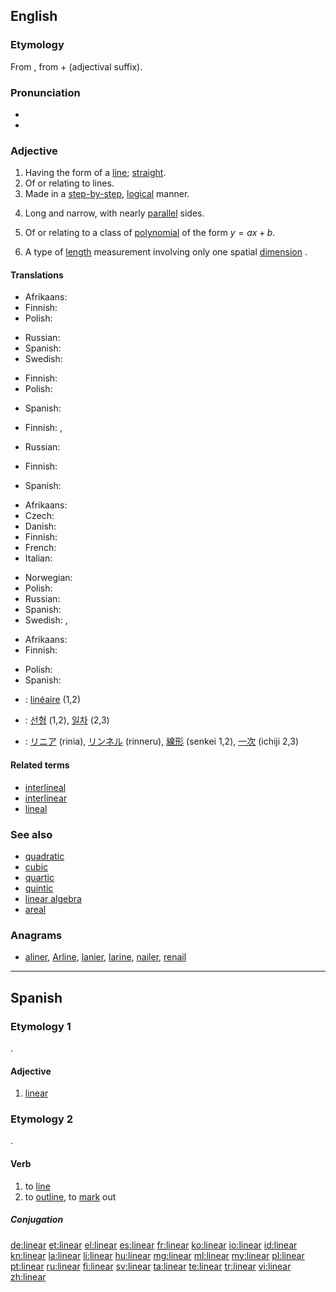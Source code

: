 {{also|Linear|LINEAR|lineär}}
==English==
{{wikipedia}}

===Etymology===
From {{etyl|la|en}}<!--Classical Latin?--> {{term|linearis|lang=la}}, from {{term|linea||line|lang=la}} + {{term|-aris|lang=la}} (adjectival suffix).

===Pronunciation===
* {{IPA|/ˈlɪ.niː.ə/|/ˈlɪ.niː.ɚ/}}
* {{audio|En-us-linear.ogg|Audio (US)}}

===Adjective===
{{en-adj}}

# Having the form of a [[line]]; [[straight]].
# Of or relating to lines.
# Made in a [[step-by-step]], [[logical]] manner.
# {{botany|of leaves}} Long and narrow, with nearly [[parallel]] sides.
# {{mathematics}} Of or relating to a class of [[polynomial]] of the form <math> y = ax + b </math>.
# {{physics}} A type of [[length]] measurement involving only one spatial [[dimension]] {{qualifier|as opposed to area or volume}}.

====Translations====
{{trans-top|having the form of a line}}
* Afrikaans: {{t-|af|lineêr}}
* Finnish: {{t-|fi|suoraviivainen}}
* Polish: {{t-|pl|liniowy|m}}
{{trans-mid}}
* Russian: {{t+|ru|линейный|tr=linéjnyj|sc=Cyrl}}
* Spanish: {{t-|es|lineal}}
* Swedish: {{t+|sv|linjär}}
{{trans-bottom}}

{{trans-top|of or relating to lines}}
* Finnish: {{t-|fi|suoraviivainen}}
* Polish: {{t-|pl|liniowy|m}}
{{trans-mid}}
* Spanish: {{t-|es|lineal}}
{{trans-bottom}}

{{trans-top|made in a step-by-step manner}}
* Finnish: {{t-|fi|suoraviivainen}}, {{t-|fi|johdonmukainen}}
{{trans-mid}}
* Russian: {{t-|ru|последовательный|tr=poslédovatel'nyj}}
{{trans-bottom}}

{{trans-top|botany, of leaves: long and narrow}}
* Finnish: {{t-|fi|tasasoukka}}
{{trans-mid}}
* Spanish: {{t-|es|lineal}}
{{trans-bottom}}

{{trans-top|in mathematics, of first-degree polynomial}}
* Afrikaans: {{t-|af|lineêr}}
* Czech: {{t-|cs|lineární|m}}
* Danish: {{t-|da|lineær}}
* Finnish: {{t-|fi|lineaarinen}}
* French: {{t+|fr|linéaire}}
* Italian: {{t+|it|lineare|m|f}}
{{trans-mid}}
* Norwegian: {{t-|no|lineær}}
* Polish: {{t-|pl|liniowy|m}}
* Russian: {{t+|ru|линейный}}
* Spanish: {{t-|es|lineal}}
* Swedish: {{t+|sv|linjär}}, {{t+|sv|lineär}}
{{trans-bottom}}

{{trans-top|physics: involving only one dimension}}
* Afrikaans: {{t-|af|lineêr}}
* Finnish: {{t-|fi|lineaarinen}}
{{trans-mid}}
* Polish: {{t-|pl|liniowy|m}}
* Spanish: {{t-|es|unidimensional}}
{{trans-bottom}}

{{checktrans-top}}
* {{ttbc|fr}}: [[linéaire]] (1,2)
* {{ttbc|ko}}: [[선형]] (1,2), [[일차]] (2,3)
{{trans-mid}}
* {{ttbc|ja}}: [[リニア]] (rinia), [[リンネル]] (rinneru), [[線形]] (senkei 1,2), [[一次]] (ichiji 2,3)
{{trans-bottom}}

====Related terms====
* [[interlineal]]
* [[interlinear]]
* [[lineal]]

===See also===
* [[quadratic]]
* [[cubic]]
* [[quartic]]
* [[quintic]]
* [[linear algebra]]
* [[areal]]

===Anagrams===
* [[aliner#English|aliner]], [[Arline#English|Arline]], [[lanier#English|lanier]], [[larine#English|larine]], [[nailer#English|nailer]], [[renail#English|renail]]

----

==Spanish==

===Etymology 1===
{{etyl|la|es}} {{term|linearis|lineāris|lang=la}}.

====Adjective====
{{es-adj|pl=lineares}}

# {{botany|lang=es}} [[#English|linear]]

===Etymology 2===
{{etyl|la|es}} {{term|lineare|lineāre|lang=la}}.

====Verb====
{{es-verb|line|ar}}

# to [[line]]
# to [[outline]], to [[mark]] out

=====Conjugation=====
{{es-conj-ar|line}}

[[de:linear]]
[[et:linear]]
[[el:linear]]
[[es:linear]]
[[fr:linear]]
[[ko:linear]]
[[io:linear]]
[[id:linear]]
[[kn:linear]]
[[la:linear]]
[[li:linear]]
[[hu:linear]]
[[mg:linear]]
[[ml:linear]]
[[my:linear]]
[[pl:linear]]
[[pt:linear]]
[[ru:linear]]
[[fi:linear]]
[[sv:linear]]
[[ta:linear]]
[[te:linear]]
[[tr:linear]]
[[vi:linear]]
[[zh:linear]]